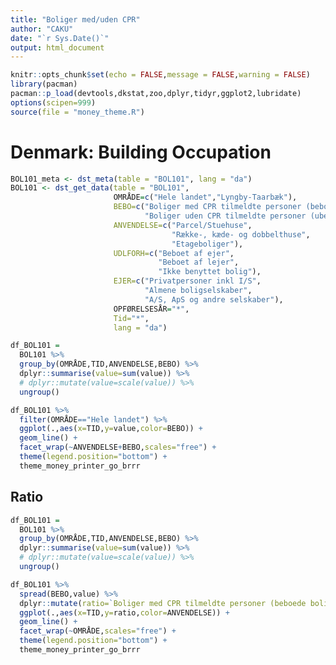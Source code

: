 ```yaml
---
title: "Boliger med/uden CPR"
author: "CAKU"
date: "`r Sys.Date()`"
output: html_document
---
```


```r
knitr::opts_chunk$set(echo = FALSE,message = FALSE,warning = FALSE)
library(pacman)
pacman::p_load(devtools,dkstat,zoo,dplyr,tidyr,ggplot2,lubridate)
options(scipen=999)
source(file = "money_theme.R")

```

# Denmark: Building Occupation

```r
BOL101_meta <- dst_meta(table = "BOL101", lang = "da")
BOL101 <- dst_get_data(table = "BOL101", 
                       OMRÅDE=c("Hele landet","Lyngby-Taarbæk"),
                       BEBO=c("Boliger med CPR tilmeldte personer (beboede boliger)",
                              "Boliger uden CPR tilmeldte personer (ubeboede boliger)"),
                       ANVENDELSE=c("Parcel/Stuehuse",
                                    "Række-, kæde- og dobbelthuse",
                                    "Etageboliger"),
                       UDLFORH=c("Beboet af ejer",
                                 "Beboet af lejer",
                                 "Ikke benyttet bolig"),
                       EJER=c("Privatpersoner inkl I/S",
                              "Almene boligselskaber",
                              "A/S, ApS og andre selskaber"),
                       OPFØRELSESÅR="*",
                       Tid="*",
                       lang = "da")

```

```r

df_BOL101 = 
  BOL101 %>% 
  group_by(OMRÅDE,TID,ANVENDELSE,BEBO) %>% 
  dplyr::summarise(value=sum(value)) %>% 
  # dplyr::mutate(value=scale(value)) %>% 
  ungroup()

df_BOL101 %>% 
  filter(OMRÅDE=="Hele landet") %>% 
  ggplot(.,aes(x=TID,y=value,color=BEBO)) +
  geom_line() +
  facet_wrap(~ANVENDELSE+BEBO,scales="free") +
  theme(legend.position="bottom") +
  theme_money_printer_go_brrr 
```

## Ratio

```r

df_BOL101 = 
  BOL101 %>% 
  group_by(OMRÅDE,TID,ANVENDELSE,BEBO) %>% 
  dplyr::summarise(value=sum(value)) %>% 
  # dplyr::mutate(value=scale(value)) %>% 
  ungroup()

df_BOL101 %>% 
  spread(BEBO,value) %>% 
  dplyr::mutate(ratio=`Boliger med CPR tilmeldte personer (beboede boliger)`/`Boliger uden CPR tilmeldte personer (ubeboede boliger)`) %>% 
  ggplot(.,aes(x=TID,y=ratio,color=ANVENDELSE)) +
  geom_line() +
  facet_wrap(~OMRÅDE,scales="free") +
  theme(legend.position="bottom") +
  theme_money_printer_go_brrr 
```




